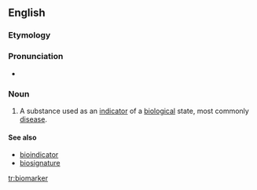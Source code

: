==English==
===Etymology===

{{prefix|bio|marker}}

===Pronunciation===

*{{IPA|ˈbaɪoʊˌmɑɹkɚ}} {{qualifier|US}}

===Noun===
{{en-noun}}
{{wikipedia}}
# {{medicine}} A substance used as an [[indicator]] of a [[biological]] state, most commonly [[disease]].

====See also====
*[[bioindicator]]
*[[biosignature]]

[[tr:biomarker]]